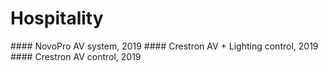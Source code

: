 
# Hospitality

<Steps>
  #### NovoPro AV system, 2019
  <Card title="GrandHyatt Hotel Business Centre(G/F), Hong Kong Island" href="/works/Programmer/Hospitality/GHHK-BusinessCenter" />
  #### Crestron AV + Lighting control, 2019
  <Card title="GrandHyatt Hotel President Suite(36/F), Hong Kong Island" href="/works/Programmer/Hospitality/GHHK-PresidentSuite" />
  #### Crestron AV control, 2019
  <Card title="GrandHyatt Hotel Grand Cafe(2/F), Hong Kong Island " href="/works/Programmer/Hospitality/GHHK-Cafe" />
</Steps>